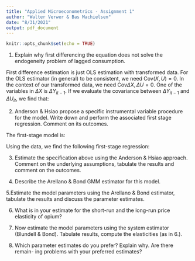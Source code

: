 ```yaml
---
title: "Applied Microeconometrics - Assignment 1"
author: "Walter Verwer & Bas Machielsen"
date: "8/31/2021"
output: pdf_document
---
```


```r
knitr::opts_chunk$set(echo = TRUE)
```

1. Explain why first differencing the equation does not solve the endogeneity problem of lagged consumption.

First difference estimation is just OLS estimation with transformed data. For the OLS estimator (in general) to be consistent, we need $\text{Cov}(X, U)=0$. In the context of our transformed data, we need $\text{Cov}{\Delta X, \Delta U}=0$. One of the variables in $\Delta X$ is $\Delta Y_{it-1}$. If we evaluate the covariance between $\Delta Y_{it-1}$ and $\Delta U_{it}$, we find that:

\begin{align*}
&\text{Cov}(\Delta Y_{it-1}, \Delta U_{it}) = \\
&\text{Cov}(\beta \Delta X_{it-1} + \rho \Delta Y_{it-2} + \Delta U_{it-1}, \Delta U_{it}) = \\
&\text{Cov}(\Delta U_{it-1}, \Delta U_{it}) \neq 0
\end{align*}

2. Anderson & Hsiao propose a specific instrumental variable procedure for the model. Write down and perform the associated first stage regression. Comment on its outcomes.

The first-stage model is: 

\begin{align*}
C_{it} - C_{it-1} = \beta_0 + \beta_1 \cdot (\log p_{it} - \log p_{it-1}) + \beta_2 \cdot (\log inc_{it} - \log inc_{it-1}) + \\
\beta_3 \cdot (\log ilop_{it} - \log ilop_{it-1}) + \beta_4 \cdot (\log z_{it} - \log z_{it-1}) + u_{it} - u_{it-1}
\end{align*}

Using the data, we find the following first-stage regression:

3. Estimate the specification above using the Anderson & Hsiao approach. Comment on the underlying assumptions, tabulate the results and comment on the outcomes.

4. Describe the Arellano & Bond GMM estimator for this model.

5.Estimate the model parameters using the Arellano & Bond estimator, tabulate the results and discuss the parameter estimates.

6. What is in your estimate for the short-run and the long-run price elasticity of opium?

7. Now estimate the model parameters using the system estimator (Blundell & Bond). Tabulate results, compute the elasticities (as in 6.).

8. Which parameter estimates do you prefer? Explain why. Are there remain- ing problems with your preferred estimates?
